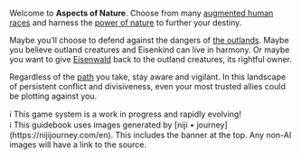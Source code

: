 

Welcome to **Aspects of Nature**. Choose from many [augmented human races](races-of-eisenkind) and harness the [power of nature](aspects) to further your destiny.

Maybe you’ll choose to defend against the dangers of [the outlands](the-outlands). Maybe you believe outland creatures and Eisenkind can live in harmony. Or maybe you want to give [Eisenwald](eisenwald) back to the outland creatures, its rightful owner.

Regardless of the [path](factions) you take, stay aware and vigilant. In this landscape of persistent conflict and divisiveness, even your most trusted allies could be plotting against you.

<aside>
ℹ️ This game system is a work in progress and rapidly evolving!

</aside>

<aside>
ℹ️ This guidebook uses images generated by [niji • journey](https://nijijourney.com/en). This includes the banner at the top. Any non-AI images will have a link to the source.

</aside>
